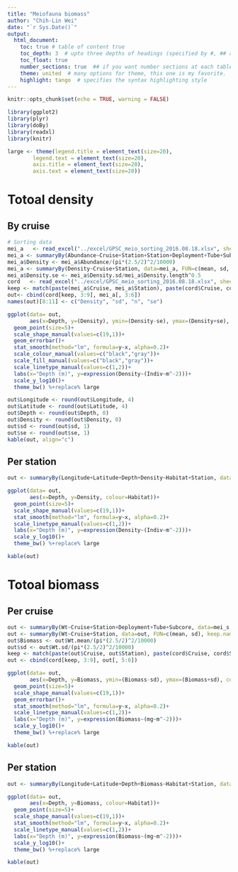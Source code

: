 ```yaml
---
title: "Meiofauna biomass"
author: "Chih-Lin Wei"
date: "`r Sys.Date()`"
output: 
  html_document:
    toc: true # table of content true
    toc_depth: 3  # upto three depths of headings (specified by #, ## and ###) 
    toc_float: true
    number_sections: true  ## if you want number sections at each table header
    theme: united  # many options for theme, this one is my favorite.
    highlight: tango  # specifies the syntax highlighting style
---
```


```r
knitr::opts_chunk$set(echo = TRUE, warning = FALSE)
```

```r
library(ggplot2)
library(plyr)
library(doBy)
library(readxl)
library(knitr)

large <- theme(legend.title = element_text(size=20),
        legend.text = element_text(size=20),
        axis.title = element_text(size=20),
        axis.text = element_text(size=20))
```

# Totoal density
## By cruise
```r
# Sorting data
mei_a   <- read_excel("../excel/GPSC_meio_sorting_2016.08.18.xlsx", sheet=2)
mei_a <- summaryBy(Abundance~Cruise+Station+Station+Deployment+Tube+Subcore, data=as.data.frame(mei_a), FUN=sum, keep.names=T)
mei_a$Density <- mei_a$Abundance/(pi*(2.5/2)^2/10000)
mei_a <- summaryBy(Density~Cruise+Station, data=mei_a, FUN=c(mean, sd, length), keep.names = TRUE)
mei_a$Density.se <- mei_a$Density.sd/mei_a$Density.length^0.5
cord   <- read_excel("../excel/GPSC_meio_sorting_2016.08.18.xlsx", sheet=1)
keep <- match(paste(mei_a$Cruise, mei_a$Station), paste(cord$Cruise, cord$Station))
out<- cbind(cord[keep, 3:9], mei_a[, 3:6])
names(out)[8:11] <- c("Density", "sd", "n", "se")

ggplot(data= out, 
       aes(x=Depth, y=(Density), ymin=(Density-se), ymax=(Density+se), colour=Habitat, fill=Habitat))+
  geom_point(size=5)+
  scale_shape_manual(values=c(19,1))+
  geom_errorbar()+
  stat_smooth(method="lm", formula=y~x, alpha=0.2)+
  scale_colour_manual(values=c("black","gray"))+
  scale_fill_manual(values=c("black","gray"))+
  scale_linetype_manual(values=c(1,2))+
  labs(x="Depth (m)", y=expression(Density~(Indiv~m^-2)))+
  scale_y_log10()+
  theme_bw() %+replace% large

out$Longitude <- round(out$Longitude, 4)
out$Latitude <- round(out$Latitude, 4)
out$Depth <- round(out$Depth, 0)
out$Density <- round(out$Density, 0)
out$sd <- round(out$sd, 1)
out$se <- round(out$se, 1)
kable(out, align="c")
```

## Per station

```r
out <- summaryBy(Longitude+Latitude+Depth+Density~Habitat+Station, data=out, FUN=mean, keep.names = TRUE)

ggplot(data= out, 
       aes(x=Depth, y=Density, colour=Habitat))+
  geom_point(size=5)+
  scale_shape_manual(values=c(19,1))+
  stat_smooth(method="lm", formula=y~x, alpha=0.2)+
  scale_linetype_manual(values=c(1,2))+
  labs(x="Depth (m)", y=expression(Density~(Indiv~m^-2)))+
  scale_y_log10()+
  theme_bw() %+replace% large

kable(out)
```

# Totoal biomass
## Per cruise
```r
out <- summaryBy(Wt~Cruise+Station+Deployment+Tube+Subcore, data=mei_s, FUN=sum, keep.names = TRUE)
out <- summaryBy(Wt~Cruise+Station, data=out, FUN=c(mean, sd), keep.names = TRUE)
out$Biomass <- out$Wt.mean/(pi*(2.5/2)^2/10000)
out$sd <- out$Wt.sd/(pi*(2.5/2)^2/10000)
keep <- match(paste(out$Cruise, out$Station), paste(cord$Cruise, cord$Station))
out <- cbind(cord[keep, 3:9], out[, 5:6])

ggplot(data= out, 
       aes(x=Depth, y=Biomass, ymin=(Biomass-sd), ymax=(Biomass+sd), colour=Habitat))+
  geom_point(size=5)+
  scale_shape_manual(values=c(19,1))+
  geom_errorbar()+
  stat_smooth(method="lm", formula=y~x, alpha=0.2)+
  scale_linetype_manual(values=c(1,2))+
  labs(x="Depth (m)", y=expression(Biomass~(mg~m^-2)))+
  scale_y_log10()+
  theme_bw() %+replace% large

kable(out)
```

## Per station

```r
out <- summaryBy(Longitude+Latitude+Depth+Biomass~Habitat+Station, data=out, FUN=mean, keep.names = TRUE)

ggplot(data= out, 
       aes(x=Depth, y=Biomass, colour=Habitat))+
  geom_point(size=5)+
  scale_shape_manual(values=c(19,1))+
  stat_smooth(method="lm", formula=y~x, alpha=0.2)+
  scale_linetype_manual(values=c(1,2))+
  labs(x="Depth (m)", y=expression(Biomass~(mg~m^-2)))+
  scale_y_log10()+
  theme_bw() %+replace% large

kable(out)
```
